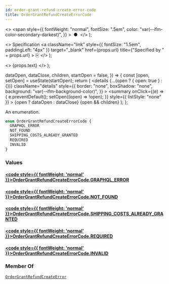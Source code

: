 ```yaml
---
id: order-grant-refund-create-error-code
title: OrderGrantRefundCreateErrorCode
---
```


  <>
    <span
      style={{
        fontWeight: "normal",
        fontSize: ".5em",
        color: "var(--ifm-color-secondary-darkest)",
      }}
    >
      &nbsp;●&nbsp;
    </span>
  </>
);

  <>
    Specification
    <a
      className="link"
      style={{ fontSize: "1.5em", paddingLeft: "4px" }}
      target="\_blank"
      href={props.url}
      title={"Specified by " + props.url}
    >
      ⎘
    </a>
  </>
);

  <>
    <span className={props.class}>{props.text}</span>
  </>
);


  dataOpen,
  dataClose,
  children,
  startOpen = false,
}) => {
  const [open, setOpen] = useState(startOpen);
  return (
    <details
      {...(open ? { open: true } : {})}
      className="details"
      style={{
        border: "none",
        boxShadow: "none",
        background: "var(--ifm-background-color)",
      }}
    >
      <summary
        onClick={(e) => {
          e.preventDefault();
          setOpen((open) => !open);
        }}
        style={{ listStyle: "none" }}
      >
        {open ? dataOpen : dataClose}
      </summary>
      {open && children}
    </details>
  );
};

An enumeration.

```graphql
enum OrderGrantRefundCreateErrorCode {
  GRAPHQL_ERROR
  NOT_FOUND
  SHIPPING_COSTS_ALREADY_GRANTED
  REQUIRED
  INVALID
}
```

### Values

#### [<code style={{ fontWeight: 'normal' }}>OrderGrantRefundCreateErrorCode.<b>GRAPHQL_ERROR</b></code>](#)

>

#### [<code style={{ fontWeight: 'normal' }}>OrderGrantRefundCreateErrorCode.<b>NOT_FOUND</b></code>](#)

>

#### [<code style={{ fontWeight: 'normal' }}>OrderGrantRefundCreateErrorCode.<b>SHIPPING_COSTS_ALREADY_GRANTED</b></code>](#)

>

#### [<code style={{ fontWeight: 'normal' }}>OrderGrantRefundCreateErrorCode.<b>REQUIRED</b></code>](#)

>

#### [<code style={{ fontWeight: 'normal' }}>OrderGrantRefundCreateErrorCode.<b>INVALID</b></code>](#)

>

### Member Of

[`OrderGrantRefundCreateError`](../../../api-reference/orders/objects/order-grant-refund-create-error) <Badge class="badge badge--secondary" text="object"/>

